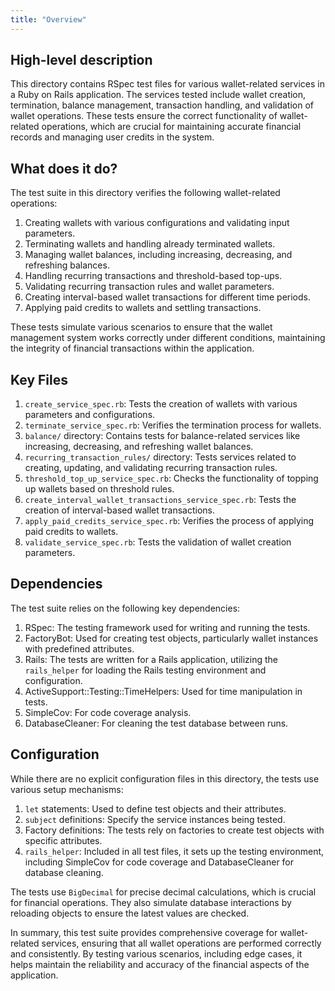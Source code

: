 ```yaml
---
title: "Overview"
---
```


## High-level description
This directory contains RSpec test files for various wallet-related services in a Ruby on Rails application. The services tested include wallet creation, termination, balance management, transaction handling, and validation of wallet operations. These tests ensure the correct functionality of wallet-related operations, which are crucial for maintaining accurate financial records and managing user credits in the system.

## What does it do?
The test suite in this directory verifies the following wallet-related operations:

1. Creating wallets with various configurations and validating input parameters.
2. Terminating wallets and handling already terminated wallets.
3. Managing wallet balances, including increasing, decreasing, and refreshing balances.
4. Handling recurring transactions and threshold-based top-ups.
5. Validating recurring transaction rules and wallet parameters.
6. Creating interval-based wallet transactions for different time periods.
7. Applying paid credits to wallets and settling transactions.

These tests simulate various scenarios to ensure that the wallet management system works correctly under different conditions, maintaining the integrity of financial transactions within the application.

## Key Files

1. `create_service_spec.rb`: Tests the creation of wallets with various parameters and configurations.
2. `terminate_service_spec.rb`: Verifies the termination process for wallets.
3. `balance/` directory: Contains tests for balance-related services like increasing, decreasing, and refreshing wallet balances.
4. `recurring_transaction_rules/` directory: Tests services related to creating, updating, and validating recurring transaction rules.
5. `threshold_top_up_service_spec.rb`: Checks the functionality of topping up wallets based on threshold rules.
6. `create_interval_wallet_transactions_service_spec.rb`: Tests the creation of interval-based wallet transactions.
7. `apply_paid_credits_service_spec.rb`: Verifies the process of applying paid credits to wallets.
8. `validate_service_spec.rb`: Tests the validation of wallet creation parameters.

## Dependencies
The test suite relies on the following key dependencies:

1. RSpec: The testing framework used for writing and running the tests.
2. FactoryBot: Used for creating test objects, particularly wallet instances with predefined attributes.
3. Rails: The tests are written for a Rails application, utilizing the `rails_helper` for loading the Rails testing environment and configuration.
4. ActiveSupport::Testing::TimeHelpers: Used for time manipulation in tests.
5. SimpleCov: For code coverage analysis.
6. DatabaseCleaner: For cleaning the test database between runs.

## Configuration
While there are no explicit configuration files in this directory, the tests use various setup mechanisms:

1. `let` statements: Used to define test objects and their attributes.
2. `subject` definitions: Specify the service instances being tested.
3. Factory definitions: The tests rely on factories to create test objects with specific attributes.
4. `rails_helper`: Included in all test files, it sets up the testing environment, including SimpleCov for code coverage and DatabaseCleaner for database cleaning.

The tests use `BigDecimal` for precise decimal calculations, which is crucial for financial operations. They also simulate database interactions by reloading objects to ensure the latest values are checked.

In summary, this test suite provides comprehensive coverage for wallet-related services, ensuring that all wallet operations are performed correctly and consistently. By testing various scenarios, including edge cases, it helps maintain the reliability and accuracy of the financial aspects of the application.